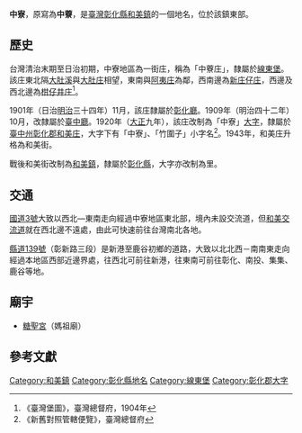{{noteTA　
|1 = zh-cn:庄; zh-hk:庄; zh-tw:庄;
}}
'''中寮'''，原寫為'''中藔'''，是[[臺灣|臺灣]][[彰化縣|彰化縣]][[和美鎮|和美鎮]]的一個地名，位於該鎮東部。

==歷史==
台灣清治末期至日治初期，中寮地區為一街庄，稱為「中藔庄」，隸屬於[[線東堡|線東堡]]。該庄東北隔[[大肚溪|大肚溪]]與[[大肚_(臺中市大字)|大肚庄]]相望，東南與[[阿夷庄|阿夷庄]]為鄰，西南邊為[[新庄子_(彰化縣和美鎮)|新庄仔庄]]，西邊及西北邊為[[柑仔井庄|柑仔井庄]]<ref>《臺灣堡圖》，臺灣總督府，1904年</ref>。

1901年（日治[[明治|明治]]三十四年）11月，該庄隸屬於[[彰化廳|彰化廳]]。1909年（明治四十二年）10月，改隸屬於[[臺中廳|臺中廳]]。1920年（[[大正|大正]]九年），該庄改制為「中寮」[[大字|大字]]，隸屬於[[臺中州|臺中州]][[彰化郡|彰化郡]][[和美街|和美庄]]，大字下有「中寮」、「竹圍子」小字名<ref>《新舊對照管轄便覽》，臺灣總督府</ref>。1943年，和美庄升格為和美街。

戰後和美街改制為[[和美鎮|和美鎮]]，隸屬於[[彰化縣|彰化縣]]，大字亦改制為里。

==交通==
[[福爾摩沙高速公路|國道3號]]大致以西北—東南走向經過中寮地區東北部，境內未設交流道，但[[和美交流道|和美交流道]]就在西北邊不遠處，由此可快速前往台灣南北各地。

[[縣道139號|縣道139號]]（彰新路三段）是新港至鹿谷初鄉的道路，大致以北北西－南南東走向經過本地區西部近邊界處，往西北可前往新港，往東南可前往彰化、南投、集集、鹿谷等地。

==廟宇==
*[[糖聖宮|糖聖宮]]（媽祖廟）

==參考文獻==
{{reflist}}

{{彰化郡}}

[[Category:和美鎮|Category:和美鎮]]
[[Category:彰化縣地名|Category:彰化縣地名]]
[[Category:線東堡|Category:線東堡]]
[[Category:彰化郡大字|Category:彰化郡大字]]